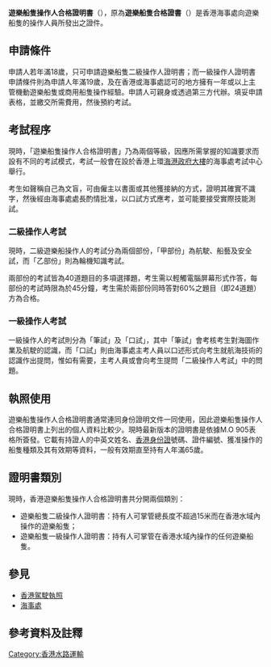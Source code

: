 {{unreferenced|time=2011-04-10T07:32:30+00:00}}

'''遊樂船隻操作人合格證明書'''（{{lang-en|Pleasure Vessel Operator Certificate of Competency}}），原為'''遊樂船隻合格證書'''（{{lang-en|Pleasure Vessel Certificate of Competency}}）是香港海事處向遊樂船隻的操作人員所發出之證件。

== 申請條件 ==

申請人若年滿18歲，只可申請遊樂船隻二級操作人證明書；而一級操作人證明書申請條件則為申請人年滿19歲，及在香港或海事處認可的地方擁有一年或以上主管機動遊樂船隻或商用船隻操作經驗。申請人可親身或透過第三方代辦。填妥申請表格，並繳交所需費用，然後預約考試。

== 考試程序 ==

現時，「遊樂船隻操作人合格證明書」乃為兩個等級，因應所需掌握的知識要求而設有不同的考試模式，考試一般會在設於香港上環[[海港政府大樓|海港政府大樓]]的海事處考試中心舉行。

考生如聲稱自己為文盲，可由僱主以書面或其他獲接納的方式，證明其確實不識字，然後經由海事處處長酌情批准，以口試方式應考，並可能要接受實際技能測試。

=== 二級操作人考試 ===

現時，二級遊樂船操作人的考試分為兩個部份，「甲部份」為航駛、船藝及安全試，而「乙部份」則為輪機知識考試。

兩部份的考試皆為40道題目的多項選擇題，考生需以輕觸電腦屏幕形式作答，每部份的考試時限為於45分鐘，考生需於兩部份同時答對60%之題目（即24道題）方為合格。

=== 一級操作人考試 ===

一級操作人的考試則分為「筆試」及「口試」，其中「筆試」會考核考生對海圖作業及航駛的認識，而「口試」則由海事處主考人員以口述形式向考生就航海技術的認識作出提問，惟如有需要，主考人員或會向考生提問「二級操作人考試」中的問題。

== 執照使用 ==

遊樂船隻操作人合格證明書通常連同身份證明文件一同使用，因此遊樂船隻操作人合格證明書上列出的個人資料比較少。現時最新版本的證明書是依據M.O 905表格所簽發。它載有持證人的中英文姓名、[[香港身份證|香港身份證]]號碼、證件編號、獲准操作的船隻種類及其有效期等資料，一般有效期直至持有人年滿65歲。

== 證明書類別 ==

現時，香港遊樂船隻操作人合格證明書共分開兩個類別：

* 遊樂船隻二級操作人證明書：持有人可掌管總長度不超過15米而在香港水域內操作的遊樂船隻；
* 遊樂船隻一級操作人證明書：持有人可掌管在香港水域內操作的任何遊樂船隻。

== 參見 ==

*[[香港駕駛執照|香港駕駛執照]]
*[[海事處|海事處]]

==參考資料及註釋==

{{Reflist}}

[[Category:香港水路運輸|Category:香港水路運輸]]